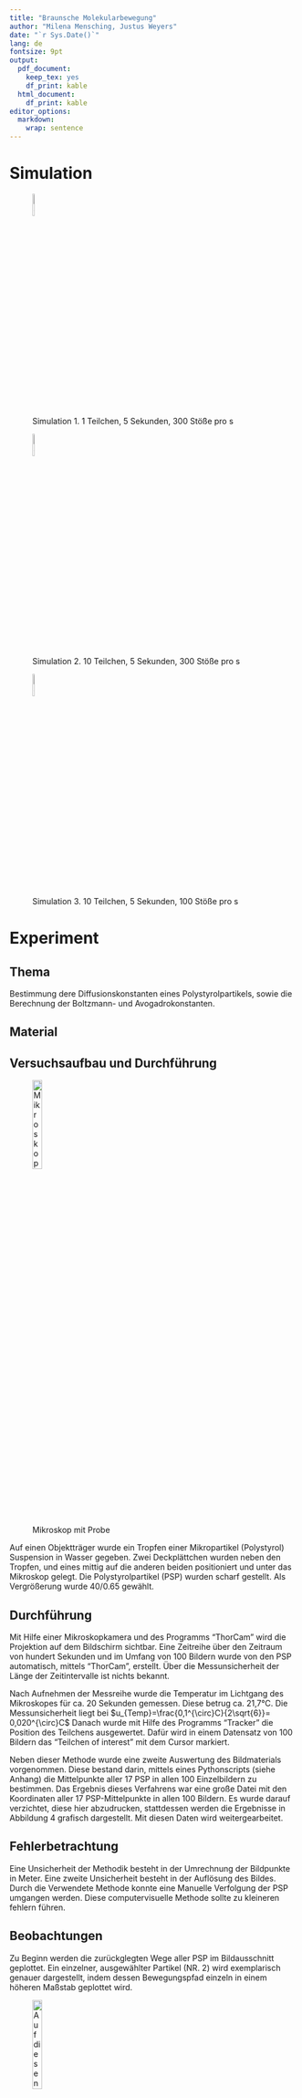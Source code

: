 ```yaml
---
title: "Braunsche Molekularbewegung"
author: "Milena Mensching, Justus Weyers"
date: "`r Sys.Date()`"
lang: de
fontsize: 9pt
output:
  pdf_document: 
    keep_tex: yes
    df_print: kable
  html_document:
    df_print: kable
editor_options: 
  markdown: 
    wrap: sentence
---
```


# Simulation

![Simulation 1. 1 Teilchen, 5 Sekunden, 300 Stöße pro s](Daten/a.png){width=10%, height=10%}

![Simulation 2. 10 Teilchen, 5 Sekunden, 300 Stöße pro s](Daten/b.png){width=10%, height=10%}

![Simulation 3. 10 Teilchen, 5 Sekunden, 100 Stöße pro s](Daten/c.png){width=10%, height=10%}

# Experiment

## Thema

Bestimmung dere Diffusionskonstanten eines Polystyrolpartikels, sowie die Berechnung der Boltzmann- und Avogadrokonstanten.

## Material

\begin{itemize}
\item{Mikropartikel (Polystyrol) Suspension in Wasser}
\item{Lichtmikroskop mit Objektträger}
\item{Deckplättchen}
\item{Thermometer}
\item{Zur Messung und Auswertung wurden folgende Computerprogramme benutzt: ThorCam, Tracker, SciDAVis, Python, R.}
\end{itemize}

## Versuchsaufbau und Durchführung
![Mikroskop mit Probe](Bilder/Objektträger.png){width=20%, height=20%}

Auf einen Objektträger wurde ein Tropfen einer Mikropartikel (Polystyrol) Suspension in Wasser gegeben. 
Zwei Deckplättchen wurden neben den Tropfen, und eines mittig auf die anderen beiden positioniert und unter das Mikroskop gelegt. 
Die Polystyrolpartikel (PSP) wurden scharf gestellt. 
Als Vergrößerung wurde 40/0.65 gewählt. 

## Durchführung

Mit Hilfe einer Mikroskopkamera und des Programms "ThorCam" wird die Projektion auf dem Bildschirm sichtbar.
Eine Zeitreihe über den Zeitraum von hundert Sekunden und im Umfang von 100 Bildern wurde von den PSP automatisch, mittels "ThorCam", erstellt.
Über die Messunsicherheit der Länge der Zeitintervalle ist nichts bekannt.

Nach Aufnehmen der Messreihe wurde die Temperatur im Lichtgang des Mikroskopes für ca. 20 Sekunden gemessen. 
Diese betrug ca. 21,7°C.
Die Messunsicherheit liegt bei $u_{Temp}=\frac{0,1^{\circ}C}{2\sqrt{6}}= 0,020^{\circ}C$
Danach wurde mit Hilfe des Programms "Tracker" die Position des Teilchens ausgewertet. 
Dafür wird in einem Datensatz von 100 Bildern das "Teilchen of interest" mit dem Cursor markiert.

Neben dieser Methode wurde eine zweite Auswertung des Bildmaterials vorgenommen.
Diese bestand darin, mittels eines Pythonscripts (siehe Anhang) die Mittelpunkte aller 17 PSP in allen 100 Einzelbildern zu bestimmen.
Das Ergebnis dieses Verfahrens war eine große Datei mit den Koordinaten aller 17 PSP-Mittelpunkte in allen 100 Bildern.
Es wurde darauf verzichtet, diese hier abzudrucken, stattdessen werden die Ergebnisse in Abbildung 4 grafisch dargestellt.
Mit diesen Daten wird weitergearbeitet.

## Fehlerbetrachtung

Eine Unsicherheit der Methodik besteht in der Umrechnung der Bildpunkte in Meter.
Eine zweite Unsicherheit besteht in der Auflösung des Bildes.
Durch die Verwendete Methode konnte eine Manuelle Verfolgung der PSP umgangen werden.
Diese computervisuelle Methode sollte zu kleineren fehlern führen. 

## Beobachtungen

Zu Beginn werden die zurückglegten Wege aller PSP im Bildausschnitt geplottet.
Ein einzelner, ausgewählter Partikel (NR. 2) wird exemplarisch genauer dargestellt, indem dessen Bewegungspfad einzeln in einem höheren Maßstab geplottet wird.

![Auf diesen zwei Plots sind die Positionen aller bzw. eines markierten PSP im zeitlichen Verlauf zu sehen. Die Aufnahmedauer betrug 100 s mit 1 fps. Die PSP wurden zudem nummeriert.](code/Plots/Raum.png){width=20%, height=20%}

Auf Abbildung 4 ist erkennbar, dass die 17 beobachteten PSP sich in ihren zurückgelegten Wegen deutlich unterscheiden.
Während 12 PSP sich praktisch nicht von ihrer Ausgangsposition bewegt haben, ist bei sechs Teilchen eine deutliche Abweichung zwischen Anfangs- und Endposition auszumachen.
Es ist nicht verwunderlich, dass viele Partikel keinen räumlichen Versatz aufweisen.
Netto sollte die Bewegung aller Randomwalks zusammengenommen zu einem Verharren jedes Teilchens an seinem Ursprung führen, Abweichungen durch die Standardabweichungen sind möglich.
Es ist aber auch möglich, dass diese Teilchen an den Glaspättchen kleben.
Zwar sind auch für die scheinbar unbewegten Teilchen Bewegungen bestimmt worden, diese sind aber mikroskopisch kaum nachweisbar und könnten ein Resultat der Unsicherheit beim verwendeten visuellen Auswertungsverfahren sein. 

Interpretationsspielraum geben die zurückgelegten Pfade der fünf anderen Teilchen (T 1, 2, 4, 6, 10, siehe Abbildung 4).
Jene "viel bewegten Teilchen" weisen trotz aller Zufälligkeit der einzelnen Random-walks eine gewisse Tendenz zu einer Bewegung entgegen der y-Achse auf.
Hier stellt sich die Frage, ob neben der diffusiven Bewegungskomponente auch eine advektive Transportkomponente einen Einfluss auf die Teilchenbewegung hatte.
Ursache könnte eine kleine Strömung auf mikroskopischer Ebene zwischen den Glasplättchen sein, möglicherweise verursacht durch einen Temperaturgradienten aufgrund der erhöhten Temperatur des Wassers im Lichtgang des Mikroskopes.

### Umrechnung der Messwerte in Meter

Im nächsten Schritt können die ermittelten Werte für die Diffusionspfade von Pixel in Meter umgerechnet werden.
Hierbei ist der Maßstab der aufgenommenen Bilder vonnöten.
Dafür werden die PSP selbst verwendet, von denen bekannt ist, dass deren Durchmesser 2µm beträgt.
Beim Zählen der Pixel ist darauf geachtet worden, die Originalauflösung zu verwenden, in der auch die Berechnung der Schrittweiten berechnet wurde.

![Polystyrolpartikel mit dem Durchmesser 2µm. Der Durchmesser ist in Pixel abgemessen und beträgt 16 Pixel.](Bilder/styrolpartikel.png){width=21%, height=21%}

Aus dem Zusammenhang, dass sechzehn Bildpixel zwei Mikrometern entsprechen, folgt für die Kantenlänge eines Pixels eine Länge von $0,125 \mu m$. 
Die kleinste ablesbare Skala in dem Bild ist der Durchmesser von $2\mu m$ des PSP.
Für die Unsicherheit der Kantenlänge eines Pixels folgt so $u_{Pixellänge} = \frac{1}{16}\cdot \frac{2\mu m}{2\sqrt{6}} = 0,026\mu m$.
```r
# Berechnung der Kantenlänge eines Pixels
2*10**(-6)/16
# Berechnung Unsicherheit der Kantenlänge:
2*10**(-6)/(16*2*sqrt(6))
```

### Statistische Untersuchung

Nach dieser Umrechnung kann mit statistischen Mitteln versucht werden, weitere Aussagen über das Diffusionsverhalten der PSP zu treffen.
Im weiteren Verlauf sollen dann die Diffusionskonstante, die Boltzmannkonstante und die Avogadrokonstante anhand eines ausgewählten Teilchens berechnet werden.

Zunächst wird also die Random-walk-Schrittweite (RWS) des ausgesuchten Teilchens 2 berechnet.
Die Berechnung findet nur in einer räumlichen Dimension, der x-Dimension, statt.
Die RWS wird berechnet, indem die x-Postition dew  Bildes $i$ von der x-Position des Bildes $i+1$ abgezogen wird.
Die Berechnung findet in R statt:

```r
# Einlesen der x-Positionen aller Teilchen aus dem erhobenen Datensatz
x_meter <- read.csv('code/Tabellen/x_meter.csv')

### Funktion zur Berechnung der RWS
calculateDistance1D = function(vector){
  shift_vector = c(0, vector[1:(length(vector)-1)])
  dist = vector-shift_vector
  dist[1] = 0
  return(dist)
}

# Berechnung der RWS von Teilchen 2
RWS <- calculateDistance1D(x_meter$X.2)
```

Die RWS von Teilchen 2 kann grafisch veranschaulicht werden.
Dies erfolgt mittels eines Histogramms, in dem die Häufigkeiten bestimmter RWS aufgetragen ist.

![Das Histogramm zeigt die Häufigkeit der Schrittweiten pro Random-walk für Teilchen 2](code/Plots/Teilchen2.png){width=31%, height=31%}

Das Histogramme sieht normalverteilt aus.
```r
shapiro.test(RWS)
```

Ein Shapiro-Wilk Test unter der Nullhypohese der Normalverteiltheit liefert einen p-Wert von $p = 0,7713$.
Die Mittelwerte der Bewegung beträgt $-6\cdot10^{-8}m$.
Dass dieser von Null abweicht, liegt entweder daran, dass das Teilchen nicht über einen hinreichend langen Zeitraum beobachtet wurde, oder daran, dass neben der Diffusion auch andere Bewegungskomponenten auf den PSP wirkten.
In Abbildung 4 ist ebenfalls ersichtlich, das Teilchen 2 insgesamt eine leichte Tendenz zu Bewegungen entgegen der x-Achse hatte.

## Auswertung

### Berechnung der Diffusionskonstante
Mittels der folgender Formel kann für Teilchen 2 die Diffusionskonstante $D$ berechnet werden:
$$D=\frac{\sigma^2}{2t}$$
Mit:
\begin{itemize}
\item $\sigma$: Standardabweichung der Schrittweite eines Random-walks für ein PSP
\item $t$: Zeitintervall zwischen zwei Bildaufnahmen ($t=1s=const.$).
\end{itemize}

Nun kann die Standardabweichung aus den Werten der RWS-Serie berechnet werden.
```r
# Standardabweichung x-Verschiebung von Teilchen 2
sigma = sd(RWS) #m
sigma
```
Der Fehler der Standardabweichung berechnet sich als Quotient aus Standardabweichung und der Anzahl von Messwerten ($n=100$).
```r
# Fehler der Standardabweichung
u_sigma = sd(RWS)/100 #m
u_sigma
```
Unter der Annahme, dass die Bewegung hinreichend lange beobachtet wurde beträgt die mittlere Verschiebung $\sigma$, bzw. Schrittweite $\delta$ bzw. Standardabweichung der Verschiebung $\Delta x$: $\sigma = (6.185 \pm 0.062 )\cdot 10^{-7}m = (0.6185 \pm 0.0062 )\mu m$.

Nun kann die Diffusionskonstante berechnet werden (in $\frac{m^2}{s}$):
```r
# Berechnung der Diffusionskonstanten für Teilchen 2
D = sd(RWS)^2/(2*1) #m^2/s
D
```

Auch die Unsicherheit der Diffusionskonstante kann berechnet werden.
Da über die Unsicherheit der vom Computer bestimmten Zeitintervalle nichts weiter bekannt ist wird $u_t$ als null angenommen.
$$u_D = \sqrt{(\frac{\partial D}{\partial \sigma}\cdot u_{\sigma})^2 + \frac{\partial D}{\partial t}\cdot u_{t})^2}= \sqrt{(\frac{2\sigma}{2t}\cdot u_{\sigma})^2+(\frac{\sigma^2}{2t^2}\cdot u_t)^2}$$
```r
# Berechnung der Unsicherheit der Diffusionskonstanten für Teilchen 2
u_D = sqrt( (2*sigma/2*u_sigma)**2 + (sigma**2/2*1**2*0)**2 ) #m^2/s
u_D
```
Damit wurde für Partikel 2 eine Diffusionskonstante von $D=(191.2 \pm 3.8)\cdot 10^{-15} \frac{m^2}{s}$ bestimmt.

### Berechnung der Boltzmannkonstante

Die Boltzmannkonstante soll über die Einstein-Smoluchowski-Gleichung berechnet werden:
$$DC = k_B\cdot T \Leftrightarrow k_B = \frac{DC}{T} \Leftrightarrow k_B = \frac{D\cdot 6\pi \eta r}{T}$$
Mit:
\begin{itemize}
  \item $k_B$: Boltzmannkonstante
  \item $D$: Diffusionskonstante $(0.6185 \pm 0.0062 )\frac{\mu m^2}{s}$
  \item $C$: Stokessche Reibungskonstante ($C=6\pi \eta r$)
  \item $T$: Temperatur $(21,700 \pm 0,020)^{\circ}C$
  \item $\eta$: danamische Viskosität von Wasser bei $20^{\circ}C$: $1002\cdot 10^{-6} \frac{kg}{ms}$
  \item $r$: Radius von PSP $2\mu m$
\end{itemize}

Die Berechnung der ermittelten Boltzmannkonstante ergibt, mit der Einheitenbetrachtung $[\frac{\frac{m^2}{s}*\frac{kg}{ms}*m}{K} = \frac{kg\cdot m^2}{Ks^2}]$:
```r
eta = 1002e-6 # m^2/s
r = 1e-6 # m 
Temp = 21.7 + 273.15
kB = (D*6*pi*eta*r)/(Temp) #kg*m^2/(s^2*K)
kB
```
Die Unsicherheit der ermittelten Boltzmannkonstante $u_{kB}$ errechnet sich als:
$$u_{kB} = \sqrt{(\frac{\partial k_B}{\partial D}\cdot u_D)^2 + (\frac{\partial k_B}{\partial T}\cdot u_T)^2}$$
$$\sqrt{(\frac{6\pi \eta r}{T}\cdot u_D)^2+(\frac{D\cdot 6\pi \eta r}{T^2} \cdot u_T)^2}$$
```r
u_T = 0.020 # K
sqrt(((6*pi*eta*r)/(Temp)*u_D)**2+((D*6*pi*eta*r)/(Temp**2)*u_T)^2)
```
In diesem Versuch wurde also eine Boltzmannkonstante von $k_B = (1,225 \pm 0,025) \cdot 10^{-23}$ bestimmt.

### Berechnung der Avogadrokonstante


## Interpretation
